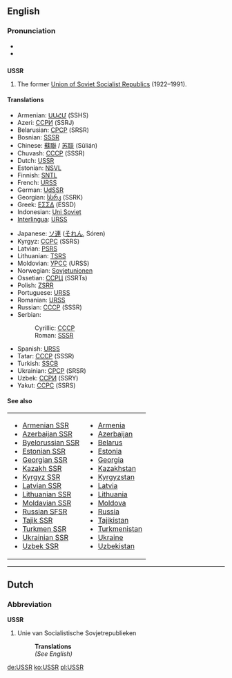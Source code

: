 {{wikipedia}}

==English==

===Pronunciation===
*{{IPA|/ˌjuɛsɛs'ɑ(r)/}}
*{{SAMPA|yu-es-es-ar}} 

==={{initialism}}===
'''USSR'''
# The former [[Union of Soviet Socialist Republics]] (1922–1991).

====Translations====
{{top}}
*Armenian: [[ՍՍՀՄ]] (SSHS)
*Azeri: [[ССРИ]] (SSRJ)
*Belarusian: [[СРСР]] (SRSR)
*Bosnian: [[SSSR#Bosnian|SSSR]] {{m}}
*Chinese: [[蘇聯]] / [[苏联]] (Sūlián)
*Chuvash: [[СССР]] (SSSR)
*Dutch: [[#Dutch|USSR]]
*Estonian: [[NSVL]]
*Finnish: [[SNTL]]
*French: [[URSS]] {{f}}
*German: [[UdSSR]]
*Georgian: [[სსრკ]] (SSRK)
*Greek: [[ΕΣΣΔ]] (ESSD)
*Indonesian: [[Uni Soviet]]
*[[Interlingua]]: [[URSS]]
{{mid}}
*Japanese: [[ソ連]] ([[それん]], Sóren)
*Kyrgyz: [[ССРС]] (SSRS)
*Latvian: [[PSRS]]
*Lithuanian: [[TSRS]]
*Moldovian: [[УРСС]] (URSS)
*Norwegian: [[Sovjetunionen]]
*Ossetian: [[ССРЦ]] (SSRTs)
*Polish: [[ZSRR]]
*Portuguese: [[URSS]] {{f}}
*Romanian: [[URSS]]
*Russian: [[СССР]] (SSSR) {{m}}
*Serbian:
*:Cyrillic: [[СССР#Serbian|СССР]] {{m}}
*:Roman: [[SSSR#Serbian|SSSR]] {{m}}
*Spanish: [[URSS]] {{f}}
*Tatar: [[СССР]] (SSSR)
*Turkish: [[SSCB]]
*Ukrainian: [[СРСР]] (SRSR)
*Uzbek: [[ССPИ]] (SSRY)
*Yakut: [[ССРС]] (SSRS)
{{bottom}}

====See also====
{| width="275px"
|-
| valign="top" |
* [[Armenian SSR]]
* [[Azerbaijan SSR]]
* [[Byelorussian SSR]]
* [[Estonian SSR]]
* [[Georgian SSR]]
* [[Kazakh SSR]]
* [[Kyrgyz SSR]]
* [[Latvian SSR]]
* [[Lithuanian SSR]]
* [[Moldavian SSR]]
* [[Russian SFSR]]
* [[Tajik SSR]]
* [[Turkmen SSR]]
* [[Ukrainian SSR]]
* [[Uzbek SSR]]
| valign="top" |
* [[Armenia]]
* [[Azerbaijan]]
* [[Belarus]]
* [[Estonia]]
* [[Georgia]]
* [[Kazakhstan]]
* [[Kyrgyzstan]]
* [[Latvia]]
* [[Lithuania]]
* [[Moldova]]
* [[Russia]]
* [[Tajikistan]]
* [[Turkmenistan]]
* [[Ukraine]]
* [[Uzbekistan]]
|}

----

==Dutch==

===Abbreviation===
'''USSR'''

#Unie van Socialistische Sovjetrepublieken
#:'''Translations'''
#:''(See English)''

[[de:USSR]]
[[ko:USSR]]
[[pl:USSR]]